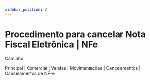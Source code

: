 ```yaml
---
sidebar_position: 2
---
```


# Procedimento para cancelar Nota Fiscal Eletrônica | NFe
Caminho

Principal | Comercial | Vendas | Movimentações | Cancelamentos | Cancelamentos de NF-e